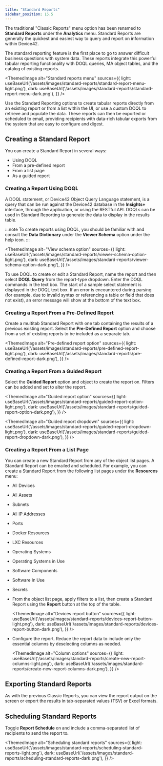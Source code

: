 ```yaml
---
title: "Standard Reports"
sidebar_position: 15.5
---
```



The traditional "Classic Reports" menu option has been renamed to **Standard Reports** under the **Analytics** menu. Standard Reports are generally the quickest and easiest way to query and report on information within Device42. 

The standard reporting feature is the first place to go to answer difficult business questions with system data. These reports integrate this powerful tabular reporting functionality with DOQL queries, MA object tables, and the catalog of existing reports.

<ThemedImage
  alt="Standard reports menu"
  sources={{
    light: useBaseUrl('/assets/images/standard-reports/standard-report-menu-light.png'),
    dark: useBaseUrl('/assets/images/standard-reports/standard-report-menu-dark.png'),
  }}
/>

Use the Standard Reporting options to create tabular reports directly from an existing report or from a list within the UI, or use a custom DOQL to retrieve and populate the data. These reports can then be exported or scheduled to email, providing recipients with data-rich tabular exports from the system that are easy to configure and digest.

## Creating a Standard Report

You can create a Standard Report in several ways:

- Using DOQL
- From a pre-defined report
- From a list page
- As a guided report

### Creating a Report Using DOQL

A DOQL statement, or Device42 Object Query Language statement, is a query that can be run against the Device42 database in the **Insights+** interface, through the application, or using the RESTful API. DOQLs can be used in Standard Reporting to generate the data to display in the results table.

:::note
To create reports using DOQL, you should be familiar with and consult the **Data Dictionary** under the **Viewer Schema** option under the help icon.
:::

<ThemedImage
  alt="View schema option"
  sources={{
    light: useBaseUrl('/assets/images/standard-reports/viewer-schema-option-light.png'),
    dark: useBaseUrl('/assets/images/standard-reports/viewer-schema-option-dark.png'),
  }}
/>

To use DOQL to create or edit a Standard Report, name the report and then select **DOQL Query** from the report-type dropdown. Enter the DOQL commands in the text box. The start of a sample select statement is displayed in the DOQL text box. If an error is encountered during parsing (for example, due to invalid syntax or referencing a table or field that does not exist), an error message will show at the bottom of the text box.

### Creating a Report From a Pre-Defined Report

Create a multitab Standard Report with one tab containing the results of a previous existing report. Select the **Pre-Defined Report** option and choose from a set of existing reports to be included as a separate tab.


<ThemedImage
  alt="Pre-defined report option"
  sources={{
    light: useBaseUrl('/assets/images/standard-reports/pre-defined-report-light.png'),
    dark: useBaseUrl('/assets/images/standard-reports/pre-defined-report-dark.png'),
  }}
/>

### Creating a Report From a Guided Report 

Select the **Guided Report** option and object to create the report on. Filters can be added and set to alter the report.

<ThemedImage
  alt="Guided report option"
  sources={{
    light: useBaseUrl('/assets/images/standard-reports/guided-report-option-light.png'),
    dark: useBaseUrl('/assets/images/standard-reports/guided-report-option-dark.png'),
  }}
/>

<ThemedImage
  alt="Guided report dropdown"
  sources={{
    light: useBaseUrl('/assets/images/standard-reports/guided-report-dropdown-light.png'),
    dark: useBaseUrl('/assets/images/standard-reports/guided-report-dropdown-dark.png'),
  }}
/>

### Creating a Report From a List Page

You can create a new Standard Report from any of the object list pages. A Standard Report can be emailed and scheduled. For example, you can create a Standard Report from the following list pages under the **Resources** menu:

- All Devices
- All Assets
- Subnets
- All IP Addresses
- Ports
- Docker Resources
- LXC Resources
- Operating Systems
- Operating Systems in Use
- Software Components
- Software In Use
- Secrets 

- From the object list page, apply filters to a list, then create a Standard Report using the **Report** button at the top of the table. 

    <ThemedImage
    alt="Devices report button"
    sources={{
        light: useBaseUrl('/assets/images/standard-reports/devices-report-button-light.png'),
        dark: useBaseUrl('/assets/images/standard-reports/devices-report-button-dark.png'),
    }}
    />

- Configure the report. Reduce the report data to include only the essential columns by deselecting columns as needed. 

    <ThemedImage
    alt="Column options"
    sources={{
        light: useBaseUrl('/assets/images/standard-reports/create-new-report-columns-light.png'),
        dark: useBaseUrl('/assets/images/standard-reports/create-new-report-columns-dark.png'),
    }}
    />

## Exporting Standard Reports 

As with the previous Classic Reports, you can view the report output on the screen or export the results in tab-separated values (TSV) or Excel formats.

## Scheduling Standard Reports

Toggle **Report Schedule** on and include a comma-separated list of recipients to send the report to.

<ThemedImage
  alt="Scheduling standard reports"
  sources={{
    light: useBaseUrl('/assets/images/standard-reports/scheduling-standard-reports-light.png'),
    dark: useBaseUrl('/assets/images/standard-reports/scheduling-standard-reports-dark.png'),
  }}
/>
